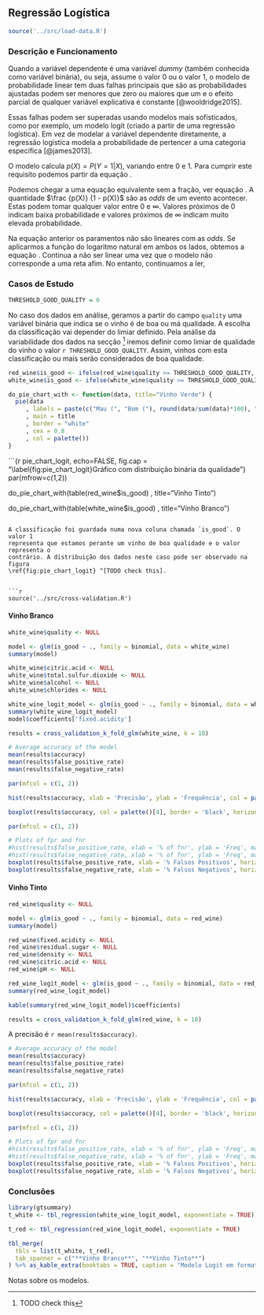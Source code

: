 ## Regressão Logística {#sec:glm}

```r
source('../src/load-data.R')
```

### Descrição e Funcionamento

Quando a variável dependente é uma variável _dummy_ (também conhecida como
variável binária), ou seja, assume o valor 0 ou o valor 1, o modelo de
probabilidade linear tem duas falhas principais que são as probabilidades
ajustadas podem ser menores que zero ou maiores que um e o efeito parcial de
qualquer variável explicativa é constante [@wooldridge2015].

Essas falhas podem ser superadas usando modelos mais sofisticados, como por
exemplo, um modelo logit (criado a partir de uma regressão logística). Em vez
de modelar a variável dependente diretamente, a regressão logística modela a
probabilidade de pertencer a uma categoria específica [@james2013].

O modelo calcula $p(X) = P(Y = 1 | X)$, variando entre 0 e 1. Para cumprir este
requisito podemos partir da equação \ref{eq:starting_point}.

\begin{equation}\label{eq:starting_point}
p(X) = \frac {e^{\beta_0 + \beta_1 X} } { 1 + e^{\beta_0 + \beta_1 X} }
\end{equation}

Podemos chegar a uma equação equivalente sem a fração, ver equação
\ref{eq:odds}. A quantidade $\frac {p(X)} {1 - p(X)}$ são as _odds_ de um evento
acontecer. Estas podem tomar qualquer valor entre 0 e $\infty$. Valores próximos
de 0 indicam baixa probabilidade e valores próximos de $\infty$ indicam muito
elevada probabilidade.

\begin{equation}\label{eq:odds}
\frac{p(X)}{1-p(X)} = e^{\beta_0 + \beta_1 X}
\end{equation}

Na equação anterior os paramentos não são lineares com as _odds_. Se aplicarmos
a função do logaritmo natural em ambos os lados, obtemos a equação
\ref{eq:logit}. Continua a não ser linear uma vez que o modelo não corresponde a
uma reta afim. No entanto, continuamos a ler, 

\begin{equation}\label{eq:logit}
\log{\frac{p(X)}{1-p(X)}} = e^{\beta_0 + \beta_1 X}
\end{equation}

### Casos de Estudo

```r
THRESHOLD_GOOD_QUALITY = 6
```

No caso dos dados em análise, geramos a partir do campo `quality` uma variável
binária que indica se  o vinho é de boa ou má qualidade. A escolha da classificação
vai depender do limiar definido. Pela análise da variabilidade dos dados na
secção \ref{sec:data} ^[TODO check this] iremos definir como limiar de qualidade do vinho o
valor `r THRESHOLD_GOOD_QUALITY`. Assim, vinhos com esta classificação ou
mais serão considerados de boa qualidade.

```r
red_wine$is_good <- ifelse(red_wine$quality >= THRESHOLD_GOOD_QUALITY, 1, 0)
white_wine$is_good <- ifelse(white_wine$quality >= THRESHOLD_GOOD_QUALITY, 1, 0)
```

```r
do_pie_chart_with <- function(data, title="Vinho Verde") {
  pie(data
     , labels = paste(c("Mau (", "Bom ("), round(data/sum(data)*100), "%)", sep="")
     , main = title
     , border = "white"
     , cex = 0.8
     , col = palette())
}
```

```{r pie_chart_logit, echo=FALSE, fig.cap = "\\label{fig:pie_chart_logit}Gráfico com distribuição binária da qualidade"}
par(mfrow=c(1,2))

do_pie_chart_with(table(red_wine$is_good)
            , title="Vinho Tinto")

do_pie_chart_with(table(white_wine$is_good)
            , title="Vinho Branco")
```

A classificação foi guardada numa nova coluna chamada `is_good`. O valor 1
representa que estamos perante um vinho de boa qualidade e o valor representa o
contrário. A distribuição dos dados neste caso pode ser observado na figura
\ref{fig:pie_chart_logit} ^[TODO check this].


```r
source('../src/cross-validation.R')
```

#### Vinho Branco

```r
white_wine$quality <- NULL

model <- glm(is_good ~ ., family = binomial, data = white_wine)
summary(model)

white_wine$citric.acid <- NULL
white_wine$total.sulfur.dioxide <- NULL
white_wine$alcohol <- NULL
white_wine$chlorides <- NULL

white_wine_logit_model <- glm(is_good ~ ., family = binomial, data = white_wine)
summary(white_wine_logit_model)
model$coefficients['fixed.acidity']
```

```r
results = cross_validation_k_fold_glm(white_wine, k = 10)
```

```r
# Average accuracy of the model
mean(results$accuracy)
mean(results$false_positive_rate)
mean(results$false_negative_rate)
```

```r
par(mfcol = c(1, 2))

hist(results$accuracy, xlab = 'Precisão', ylab = 'Frequência', col = palette()[4], border = 'white', density = 255, main = "")

boxplot(results$accuracy, col = palette()[4], border = 'black', horizontal = F, ylab = 'Precisão')
```

```r
par(mfcol = c(1, 2))

# Plots of fpr and fnr
#hist(results$false_positive_rate, xlab = '% of fnr', ylab = 'Freq', main = 'FPR', col = palette()[3], border = 'white', density = 255)
#hist(results$false_negative_rate, xlab = '% of fnr', ylab = 'Freq', main = 'FNR', col = palette()[1], border = 'white', density = 255)
boxplot(results$false_positive_rate, xlab = '% Falsos Positivos', horizontal = TRUE, col = palette()[3], border = 'black', density = 255)
boxplot(results$false_negative_rate, xlab = '% Falsos Negativos', horizontal = TRUE, col = palette()[1], border = 'black', density = 255)
```

#### Vinho Tinto

```r
red_wine$quality <- NULL

model <- glm(is_good ~ ., family = binomial, data = red_wine)
summary(model)

red_wine$fixed.acidity <- NULL
red_wine$residual.sugar <- NULL
red_wine$density <- NULL
red_wine$citric.acid <- NULL
red_wine$pH <- NULL

red_wine_logit_model <- glm(is_good ~ ., family = binomial, data = red_wine)
summary(red_wine_logit_model)
```

```r
kable(summary(red_wine_logit_model)$coefficients)
```

```r
results = cross_validation_k_fold_glm(red_wine, k = 10)
```

A precisão é `r mean(results$accuracy)`.

```r
# Average accuracy of the model
mean(results$accuracy)
mean(results$false_positive_rate)
mean(results$false_negative_rate)
```

```r
par(mfcol = c(1, 2))

hist(results$accuracy, xlab = 'Precisão', ylab = 'Frequência', col = palette()[4], border = 'white', density = 255, main = "")

boxplot(results$accuracy, col = palette()[4], border = 'black', horizontal = F, ylab = 'Precisão')
```

```r
par(mfcol = c(1, 2))

# Plots of fpr and fnr
#hist(results$false_positive_rate, xlab = '% of fnr', ylab = 'Freq', main = 'FPR', col = palette()[3], border = 'white', density = 255)
#hist(results$false_negative_rate, xlab = '% of fnr', ylab = 'Freq', main = 'FNR', col = palette()[1], border = 'white', density = 255)
boxplot(results$false_positive_rate, xlab = '% Falsos Positivos', horizontal = TRUE, col = palette()[3], border = 'black', density = 255)
boxplot(results$false_negative_rate, xlab = '% Falsos Negativos', horizontal = TRUE, col = palette()[1], border = 'black', density = 255)
```

### Conclusões

```r
library(gtsummary)
t_white <- tbl_regression(white_wine_logit_model, exponentiate = TRUE)

t_red <- tbl_regression(red_wine_logit_model, exponentiate = TRUE)

tbl_merge(
  tbls = list(t_white, t_red),
  tab_spanner = c("**Vinho Branco**", "**Vinho Tinto**")
) %>% as_kable_extra(booktabs = TRUE, caption = "Modelo Logit em formato de Odds") %>% kable_styling(latex_options=c("striped"))
```

Notas sobre os modelos.

